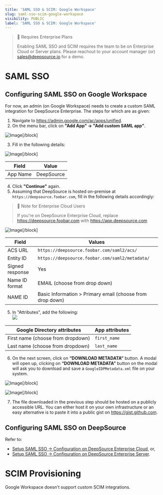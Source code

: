```yaml
---
title: 'SAML SSO & SCIM: Google Workspace'
slug: saml-sso-scim-google-workspace
visibility: PUBLIC
label: 'SAML SSO & SCIM: Google Workspace'
---
```

> 📘 Requires Enterprise Plans
> 
> Enabling SAML SSO and SCIM requires the team to be on Enterprise Cloud or Server plans. Please reachout to your account manager (or) [sales@deepsource.io](mailto:sales@deepsource.io) for a demo.

# SAML SSO

## Configuring SAML SSO on Google Workspace

For now, an admin (on Google Workspace) needs to create a custom SAML integration for DeepSource Enterprise. The steps for which are as given:

1. Navigate to https://admin.google.com/ac/apps/unified.
2. On the menu bar, click on **"Add App" -> "Add custom SAML app"**.

![Image](https://files.readme.io/d338028-image.png,,)[/block]


3. Fill in the following details:

![Image](https://files.readme.io/9497133-image.png,,)[/block]


| Field    | Value      |
| -------- | ---------- |
| App Name | DeepSource |

4. Click **"Continue"** again.
5. Assuming that DeepSource is hosted on-premise at `https://deepsource.foobar.com`, fill in the following details accordingly:

> 🚧 Note for Enterprise Cloud Users
> 
> If you're on DeepSource Enterprise Cloud, replace https://deepsource.foobar.com with https://app.deepsource.com

![Image](https://files.readme.io/9e0fc91-image.png,,)[/block]


| Field           | Values                                                    |
| --------------- | --------------------------------------------------------- |
| ACS URL         | `https://deepsource.foobar.com/saml2/acs/`                |
| Entity ID       | `https://deepsource.foobar.com/saml2/metadata/`           |
| Signed response | Yes                                                       |
| Name ID format  | EMAIL (choose from drop down)                             |
| NAME ID         | Basic Information > Primary email (choose from drop down) |

5. In "Attributes", add the following:  
   ![](https://files.readme.io/2eb12bc-image.png)

| Google Directory attributes       | App attributes |
| --------------------------------- | -------------- |
| First name (choose from dropdown) | `first_name`   |
| Last name (choose from dropdown)  | `last_name`    |

6. On the next screen, click on **“DOWNLOAD METADATA”** button. A modal will open up, clicking on **“DOWNLOAD METADATA”** button on the modal will ask you to download and save a `GoogleIDPMetadata.xml` file on your system. 

![Image](https://files.readme.io/13a8d65-image.png,,)[/block]


![Image](https://files.readme.io/daaedcd-image.png,,)[/block]


7. The file downloaded in the previous step should be hosted on a publicly accessible URL. You can either host it on your own infrastructure or an easy alternative is to paste it into a public gist on https://gist.github.com.

## Configuring SAML SSO on DeepSource

Refer to:

- [Setup SAML SSO -> Configuration on DeepSource Enterprise Cloud](/docs/integrations-sso#configuration-on-deepsource-enterprise-cloud), or,
- [Setup SAML SSO -> Configuration on DeepSource Enterprise Server](/docs/integrations-sso#configuration-on-deepsource-enterprise-server).

# SCIM Provisioning

Google Workspace doesn't support custom SCIM integrations.
